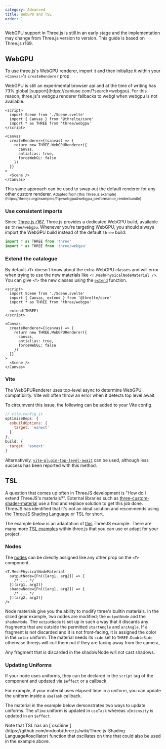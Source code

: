 ```yaml
---
category: Advanced
title: WebGPU and TSL
order: 1
---
```


<Tip type="warning">
  WebGPU support in Three.js is still in an early stage and the implementation may change from
  Three.js version to version. This guide is based on Three.js r169.
</Tip>

## WebGPU

To use three.js's WebGPU renderer, import it and then initialize it within your `<Canvas>`'s `createRenderer` prop.

<Tip type="note">
  WebGPU is still an experimental browser api and at the time of writing has 73% global
  [support](https://caniuse.com/?search=webgpu). For this reason, three.js's webgpu renderer
  fallbacks to webgl when webgpu is not available.
</Tip>

```svelte title="App.svelte" {4}+ {8-14}+
<script>
  import Scene from './Scene.svelte'
  import { Canvas } from '@threlte/core'
  import * as THREE from 'three/webgpu'
</script>

<Canvas
  createRenderer={(canvas) => {
    return new THREE.WebGPURenderer({
      canvas,
      antialias: true,
      forceWebGL: false
    })
  }}
>
  <Scene />
</Canvas>
```

<Tip type="tip">
  This same approach can be used to swap out the default renderer for any other custom renderer.
</Tip>

<Example path="renderers/WebGPU" />

<small>
  Adapted from [this Three.js
  example](https://threejs.org/examples/?q=webgpu#webgpu_performance_renderbundle).
</small>

### Use consistent imports

Since [Three.js r167](https://github.com/mrdoob/three.js/releases/tag/r167),
Three.js provides a dedicated WebGPU build, available as `three/webgpu`.
Whenever you're targeting WebGPU, you should always import the WebGPU build
instead of the default `three` build:

```ts {1}- {2}+
import * as THREE from 'three'
import * as THREE from 'three/webgpu'
```

### Extend the catalogue

By default `<T>` doesn't know about the extra WebGPU classes and will
error when trying to use the new materials like `<T.MeshPhysicalNodeMaterial />`. You can give `<T>`
the new classes using the [`extend`](/docs/reference/core/t#extending-the-default-component-catalogue)
function.

```svelte title="App.svelte" {3}+ {6}+
<script>
  import Scene from './Scene.svelte'
  import { Canvas, extend } from '@threlte/core'
  import * as THREE from 'three/webgpu'

  extend(THREE)
</script>

<Canvas
  createRenderer={(canvas) => {
    return new THREE.WebGPURenderer({
      canvas,
      antialias: true,
      forceWebGL: false
    })
  }}
>
  <Scene />
</Canvas>
```

### Vite

The WebGPURenderer uses top-level async to determine WebGPU compatibility. Vite
will often throw an error when it detects top level await.

To circumvent this issue, the following can be added to your Vite config.

```js
// vite.config.js
optimizeDeps: {
  esbuildOptions: {
    target: 'esnext'
  }
},
build: {
  target: 'esnext'
}
```

Alternatively,
[`vite-plugin-top-level-await`](https://github.com/Menci/vite-plugin-top-level-await)
can be used, although less success has been reported with this method.

## TSL

A question that comes up often in ThreeJS development is "How do I extend ThreeJS's materials?".
External libraries such as [three-custom-shader-material](https://www.npmjs.com/package/three-custom-shader-material)
use a find and replace solution to get this job done. ThreeJS has identified
that it's not an ideal solution and recommends using the [ThreeJS Shading Language](https://github.com/mrdoob/three.js/wiki/Three.js-Shading-Language) or TSL for short.

The example below is an adaptation of [this](https://threejs.org/examples/?q=tsl#webgpu_tsl_angular_slicing)
ThreeJS example. There are many more [TSL examples](https://threejs.org/examples/?q=tsl)
within three.js that you can use or adapt for your project.

<Example path="shaders/slice/main" />

### Nodes

The [nodes](https://github.com/mrdoob/three.js/wiki/Three.js-Shading-Language#nodematerial) can be directly assigned like any other prop on the `<T>` component.

```svelte
<T.MeshPhysicalNodeMaterial
  outputNode={Fn(([arg1, arg2]) => {
    /* ... */
  })(arg1, arg2)}
  shadowNode={Fn(([arg1, arg2]) => {
    /* ... */
  })(arg2, arg2)}
/>
```

Node materials give you the ability to modify three's builtin materials.
In the sliced gear example, two nodes are modified; the `outputNode` and the `shadowNode`.
The `outputNode` is set up in such a way that it discards any fragments that are
outside the permitted `startAngle` and `arcAngle`. If a fragment is not discarded and
it is not front-facing, it is assigned the color in the `color` uniform. The material
needs its `side` set to `THREE.DoubleSide` otherwise threejs will cull them out if they are facing away
from the camera,

Any fragment that is discarded in the shadowNode will not cast shadows.

### Updating Uniforms

If your node uses uniforms, they can be declared in the `script` tag of
the component and updated via `$effect` or a callback.

For example, if your material uses elapsed time in a uniform, you can update the
uniform inside a `useTask` callback.

The material in the example below demonstrates two ways to update uniforms. The `uTime` uniform
is updated in `useTask` whereas `uIntensity` is updated in an `$effect`.

<Example path="shaders/slice/updatingUniforms" />

<Tip type="info">
  Note that TSL has an
  [`oscSine`](https://github.com/mrdoob/three.js/wiki/Three.js-Shading-Language#oscillator) function
  that oscillates on time that could also be used in the example above.
</Tip>
